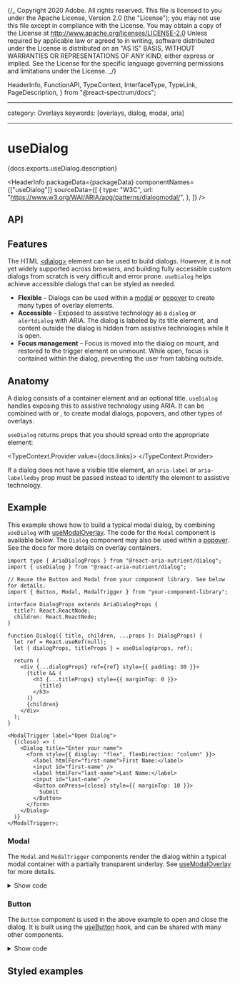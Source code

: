 {/_ Copyright 2020 Adobe. All rights reserved.
This file is licensed to you under the Apache License, Version 2.0 (the "License");
you may not use this file except in compliance with the License. You may obtain a copy
of the License at http://www.apache.org/licenses/LICENSE-2.0
Unless required by applicable law or agreed to in writing, software distributed under
the License is distributed on an "AS IS" BASIS, WITHOUT WARRANTIES OR REPRESENTATIONS
OF ANY KIND, either express or implied. See the License for the specific language
governing permissions and limitations under the License. _/}


  HeaderInfo,
  FunctionAPI,
  TypeContext,
  InterfaceType,
  TypeLink,
  PageDescription,
} from "@react-spectrum/docs";

---

category: Overlays
keywords: [overlays, dialog, modal, aria]

---

# useDialog

<PageDescription>{docs.exports.useDialog.description}</PageDescription>

<HeaderInfo
  packageData={packageData}
  componentNames={["useDialog"]}
  sourceData={[
    {
      type: "W3C",
      url: "https://www.w3.org/WAI/ARIA/apg/patterns/dialogmodal/",
    },
  ]}
/>

## API

<FunctionAPI function={docs.exports.useDialog} links={docs.links} />

## Features

The HTML [&lt;dialog&gt;](https://developer.mozilla.org/en-US/docs/Web/HTML/Element/dialog) element
can be used to build dialogs. However, it is not yet widely supported across browsers, and
building fully accessible custom dialogs from scratch is very difficult and error prone.
`useDialog` helps achieve accessible dialogs that can be styled as needed.

- **Flexible** – Dialogs can be used within a [modal](useModalOverlay.html) or [popover](usePopover.html) to create many types of overlay elements.
- **Accessible** – Exposed to assistive technology as a `dialog` or `alertdialog` with ARIA. The dialog is labeled by its title element, and content outside the dialog is hidden from assistive technologies while it is open.
- **Focus management** – Focus is moved into the dialog on mount, and restored to the trigger element on unmount. While open, focus is contained within the dialog, preventing the user from tabbing outside.

## Anatomy

<Anatomy />

A dialog consists of a container element and an optional title. `useDialog` handles
exposing this to assistive technology using ARIA. It can be combined
with <TypeLink links={overlaysDocs.links} type={overlaysDocs.exports.useModalOverlay} /> or <TypeLink links={overlaysDocs.links} type={overlaysDocs.exports.usePopover} />,
to create modal dialogs, popovers, and other types of overlays.

`useDialog` returns props that you should spread onto the appropriate element:

<TypeContext.Provider value={docs.links}>
  <InterfaceType
    properties={docs.links[docs.exports.useDialog.return.id].properties}
  />
</TypeContext.Provider>

If a dialog does not have a visible title element, an `aria-label` or `aria-labelledby`
prop must be passed instead to identify the element to assistive technology.

## Example

This example shows how to build a typical modal dialog, by combining `useDialog` with [useModalOverlay](useModalOverlay.html). The code for the `Modal` component is available below. The `Dialog` component may also be used within a [popover](usePopover.html). See the docs for more details on overlay containers.

```tsx example
import type { AriaDialogProps } from "@react-aria-nutrient/dialog";
import { useDialog } from "@react-aria-nutrient/dialog";

// Reuse the Button and Modal from your component library. See below for details.
import { Button, Modal, ModalTrigger } from "your-component-library";

interface DialogProps extends AriaDialogProps {
  title?: React.ReactNode;
  children: React.ReactNode;
}

function Dialog({ title, children, ...props }: DialogProps) {
  let ref = React.useRef(null);
  let { dialogProps, titleProps } = useDialog(props, ref);

  return (
    <div {...dialogProps} ref={ref} style={{ padding: 30 }}>
      {title && (
        <h3 {...titleProps} style={{ marginTop: 0 }}>
          {title}
        </h3>
      )}
      {children}
    </div>
  );
}

<ModalTrigger label="Open Dialog">
  {(close) => (
    <Dialog title="Enter your name">
      <form style={{ display: "flex", flexDirection: "column" }}>
        <label htmlFor="first-name">First Name:</label>
        <input id="first-name" />
        <label htmlFor="last-name">Last Name:</label>
        <input id="last-name" />
        <Button onPress={close} style={{ marginTop: 10 }}>
          Submit
        </Button>
      </form>
    </Dialog>
  )}
</ModalTrigger>;
```

### Modal

The `Modal` and `ModalTrigger` components render the dialog within a typical modal container with a partially transparent underlay. See [useModalOverlay](useModalOverlay.html) for more details.

<details>
  <summary style={{fontWeight: 'bold'}}><ChevronRight size="S" /> Show code</summary>

```tsx example export=true render=false
import { useOverlayTriggerState } from "@react-stately/overlays";
import {
  Overlay,
  useModalOverlay,
  useOverlayTrigger,
} from "@react-aria-nutrient/overlays";

function Modal({ state, children, ...props }) {
  let ref = React.useRef(null);
  let { modalProps, underlayProps } = useModalOverlay(props, state, ref);

  return (
    <Overlay>
      <div
        style={{
          position: "fixed",
          zIndex: 100,
          top: 0,
          left: 0,
          bottom: 0,
          right: 0,
          background: "rgba(0, 0, 0, 0.5)",
          display: "flex",
          alignItems: "center",
          justifyContent: "center",
        }}
        {...underlayProps}
      >
        <div
          {...modalProps}
          ref={ref}
          style={{
            background: "var(--page-background)",
            border: "1px solid gray",
          }}
        >
          {children}
        </div>
      </div>
    </Overlay>
  );
}

function ModalTrigger({ label, children, ...props }) {
  let state = useOverlayTriggerState(props);
  let { triggerProps, overlayProps } = useOverlayTrigger(
    { type: "dialog" },
    state
  );

  return (
    <>
      <Button {...triggerProps}>{label}</Button>
      {state.isOpen && (
        <Modal state={state}>
          {React.cloneElement(children(state.close), overlayProps)}
        </Modal>
      )}
    </>
  );
}
```

</details>

### Button

The `Button` component is used in the above example to open and close the dialog. It is built using the [useButton](useButton.html) hook, and can be shared with many other components.

<details>
  <summary style={{fontWeight: 'bold'}}><ChevronRight size="S" /> Show code</summary>

```tsx example export=true render=false
import { useButton } from "@react-aria-nutrient/button";

function Button(props) {
  let ref = React.useRef(null);
  let { buttonProps } = useButton(props, ref);
  return (
    <button {...buttonProps} ref={ref} style={props.style}>
      {props.children}
    </button>
  );
}
```

</details>

## Styled examples

<ExampleCard
  url="https://codesandbox.io/s/delicate-hill-j4p5vs?file=/src/AlertDialog.tsx"
  preview={tailwindPreview}
  title="Tailwind CSS"
  description="An animated alert dialog using Tailwind and react-transition-group."
/>
